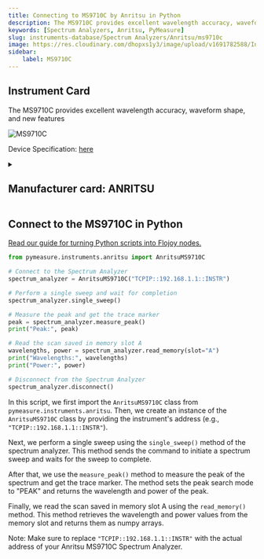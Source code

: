```yaml
---
title: Connecting to MS9710C by Anritsu in Python
description: The MS9710C provides excellent wavelength accuracy, waveform shape, and new features
keywords: [Spectrum Analyzers, Anritsu, PyMeasure] 
slug: instruments-database/Spectrum Analyzers/Anritsu/ms9710c 
image: https://res.cloudinary.com/dhopxs1y3/image/upload/v1691782588/Instruments/Spectrum%20Analyzers/MS9710C/MS9710C.jpg
sidebar:
    label: MS9710C 
---
```



## Instrument Card

The MS9710C provides excellent wavelength accuracy, waveform shape, and new features


![MS9710C](https://res.cloudinary.com/dhopxs1y3/image/upload/v1691782588/Instruments/Spectrum%20Analyzers/MS9710C/MS9710C.jpg)

Device Specification: [here](https://dl.cdn-anritsu.com/en-us/test-measurement/files/Brochures-Datasheets-Catalogs/Brochure/MS9710C_E11000.pdf)

<details style={{ marginTop: "15px"}}>
<summary><h2 style={{display:'inline'}}>Manufacturer card: ANRITSU</h2></summary>

![ANRITSU](https://res.cloudinary.com/dhopxs1y3/image/upload/v1692125977/Instruments/Vendor%20Logos/Anritsu.png)

**Anritsu** Has Testing Solutions for Automotive, Government, Data Center, & IoT Industries. Test Solutions for IoT Devices, Government Radar, Automotive, & Signal Integrity.

- Headquarters: JAPAN
- Yearly Revenue (millions, USD): 670
- Vendor Website: [here](https://www.anritsu.com/en-us/)

</details>


<FeaturedInstrumentVideo category="SPECTRUM_ANALYZERS" />

## Connect to the MS9710C in Python

[Read our guide for turning Python scripts into Flojoy nodes.](https://docs.flojoy.ai/contribution/blocks/custom-flojoy-block/)



<Tabs>
<TabItem value="Flojoy" label="Flojoy" className="flojoy-instrument-tabs">

<SectionsCard category="SPECTRUM_ANALYZERS" manufacturer="Anritsu"></SectionsCard>

</TabItem>
<TabItem value="PyMeasure" label="PyMeasure">


```python
from pymeasure.instruments.anritsu import AnritsuMS9710C

# Connect to the Spectrum Analyzer
spectrum_analyzer = AnritsuMS9710C("TCPIP::192.168.1.1::INSTR")

# Perform a single sweep and wait for completion
spectrum_analyzer.single_sweep()

# Measure the peak and get the trace marker
peak = spectrum_analyzer.measure_peak()
print("Peak:", peak)

# Read the scan saved in memory slot A
wavelengths, power = spectrum_analyzer.read_memory(slot="A")
print("Wavelengths:", wavelengths)
print("Power:", power)

# Disconnect from the Spectrum Analyzer
spectrum_analyzer.disconnect()
```

In this script, we first import the `AnritsuMS9710C` class from `pymeasure.instruments.anritsu`. Then, we create an instance of the `AnritsuMS9710C` class by providing the instrument's address (e.g., `"TCPIP::192.168.1.1::INSTR"`).

Next, we perform a single sweep using the `single_sweep()` method of the spectrum analyzer. This method sends the command to initiate a spectrum sweep and waits for the sweep to complete.

After that, we use the `measure_peak()` method to measure the peak of the spectrum and get the trace marker. The method sets the peak search mode to "PEAK" and returns the wavelength and power of the peak.

Finally, we read the scan saved in memory slot A using the `read_memory()` method. This method retrieves the wavelength and power values from the memory slot and returns them as numpy arrays.

Note: Make sure to replace `"TCPIP::192.168.1.1::INSTR"` with the actual address of your Anritsu MS9710C Spectrum Analyzer.

</TabItem>
</Tabs>